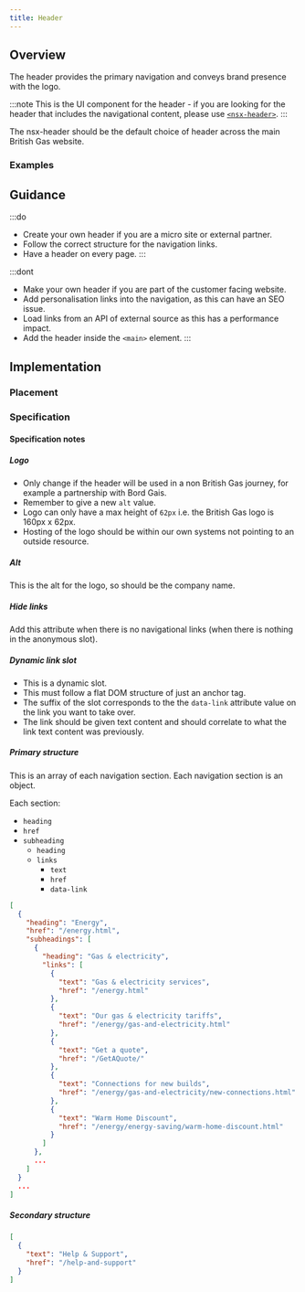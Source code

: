 ```yaml
---
title: Header
---
```




## Overview

<CompDetails name={componentName} />

The header provides the primary navigation and conveys brand presence with the logo.

:::note
This is the UI component for the header - if you are looking for the header that includes the navigational content, please use [`<nsx-header>`](/components/nsx-header).
:::

The nsx-header should be the default choice of header across the main British Gas website.

### Examples

<ExampleViewer type="standard" />

## Guidance

:::do
- Create your own header if you are a micro site or external partner.
- Follow the correct structure for the navigation links.
- Have a header on every page.
:::

:::dont
- Make your own header if you are part of the customer facing website.
- Add personalisation links into the navigation, as this can have an SEO issue.
- Load links from an API of external source as this has a performance impact.
- Add the header inside the `<main>` element.
:::

## Implementation

### Placement

<Placement name={componentName} />

### Specification

<Specification name={componentName} />

#### Specification notes

##### Logo

- Only change if the header will be used in a non British Gas journey, for example a partnership with Bord Gais.
- Remember to give a new `alt` value.
- Logo can only have a max height of `62px` i.e. the British Gas logo is 160px x 62px.
- Hosting of the logo should be within our own systems not pointing to an outside resource.

##### Alt

This is the alt for the logo, so should be the company name.

##### Hide links

Add this attribute when there is no navigational links (when there is nothing in the anonymous slot).

##### Dynamic link slot

- This is a dynamic slot.
- This must follow a flat DOM structure of just an anchor tag.
- The suffix of the slot corresponds to the the `data-link` attribute value on the link you want to take over.
- The link should be given text content and should correlate to what the link text content was previously.

##### Primary structure

This is an array of each navigation section. Each navigation section is an object.

Each section:

- `heading`
- `href`
- `subheading`
  - `heading`
  - `links`
    - `text`
    - `href`
    - `data-link`

```json
[
  {
    "heading": "Energy",
    "href": "/energy.html",
    "subheadings": [
      {
        "heading": "Gas & electricity",
        "links": [
          {
            "text": "Gas & electricity services",
            "href": "/energy.html"
          },
          {
            "text": "Our gas & electricity tariffs",
            "href": "/energy/gas-and-electricity.html"
          },
          {
            "text": "Get a quote",
            "href": "/GetAQuote/"
          },
          {
            "text": "Connections for new builds",
            "href": "/energy/gas-and-electricity/new-connections.html"
          },
          {
            "text": "Warm Home Discount",
            "href": "/energy/energy-saving/warm-home-discount.html"
          }
        ]
      },
      ...
    ]
  }
  ...
]
```

##### Secondary structure

```json
[
  {
    "text": "Help & Support",
    "href": "/help-and-support"
  }
]
```
